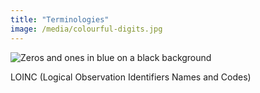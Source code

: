 ```yaml
---
title: "Terminologies"
image: /media/colourful-digits.jpg
---
```


![](/media/colourful-digits.jpg){alt="Zeros and ones in blue on a black background"}

LOINC (Logical Observation Identifiers Names and Codes)
